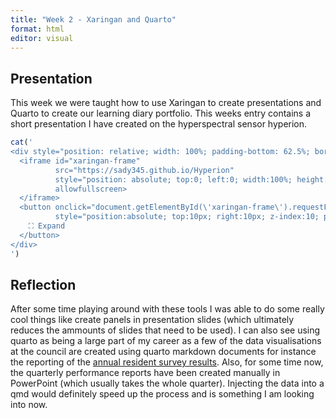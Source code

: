 ```yaml
---
title: "Week 2 - Xaringan and Quarto"
format: html
editor: visual
---
```


## Presentation

This week we were taught how to use Xaringan to create presentations and Quarto to create our learning diary portfolio. This weeks entry contains a short presentation I have created on the hyperspectral sensor hyperion.

```r
cat('
<div style="position: relative; width: 100%; padding-bottom: 62.5%; border: 1px solid #ddd; border-radius: 8px; overflow: hidden;">
  <iframe id="xaringan-frame" 
          src="https://sady345.github.io/Hyperion"
          style="position: absolute; top:0; left:0; width:100%; height:100%; border:0;" 
          allowfullscreen>
  </iframe>
  <button onclick="document.getElementById(\'xaringan-frame\').requestFullscreen()" 
          style="position:absolute; top:10px; right:10px; z-index:10; padding:6px 10px; background:none; color:#fff; border:none; border-radius:4px; cursor:pointer;">
    ⛶ Expand
  </button>
</div>
')
```

## Reflection

After some time playing around with these tools I was able to do some really cool things like create panels in presentation slides (which ultimately reduces the ammounts of slides that need to be used). I can also see using quarto as being a large part of my career as a few of the data visualisations at the council are created using quarto markdown documents for instance the reporting of the <a href="https://www.towerhamlets.gov.uk/Documents/Borough_statistics/Annual-Resident-Survey-2024-summary-briefing.pdf">annual resident survey results</a>. Also, for some time now, the quarterly performance reports have been created manually in PowerPoint (which usually takes the whole quarter). Injecting the data into a qmd would definitely speed up the process and is something I am looking into now.
